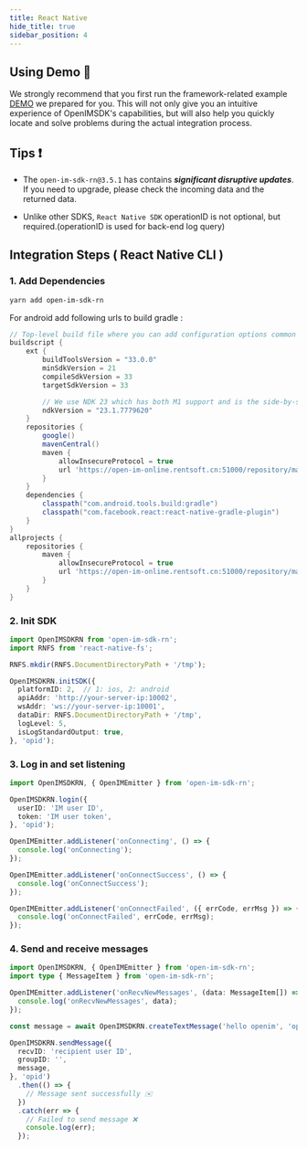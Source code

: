```yaml
---
title: React Native
hide_title: true
sidebar_position: 4
---
```


## Using Demo 🚀
We strongly recommend that you first run the framework-related example  [DEMO](https://github.com/openimsdk/openim-reactnative-demo)  we prepared for you. This will not only give you an intuitive experience of OpenIMSDK's capabilities, but will also help you quickly locate and solve problems during the actual integration process.

## Tips ❗️

- The `open-im-sdk-rn@3.5.1` has contains ***significant disruptive updates***. If you need to upgrade, please check the incoming data and the returned data.

- Unlike other SDKS, `React Native SDK` operationID is not optional, but required.(operationID is used for back-end log query)

## Integration Steps ( React Native CLI )

### 1. Add Dependencies

```sh
yarn add open-im-sdk-rn
```

For android add following urls to build gradle :
```gradle
// Top-level build file where you can add configuration options common to all sub-projects/modules.
buildscript {
    ext {
        buildToolsVersion = "33.0.0"
        minSdkVersion = 21
        compileSdkVersion = 33
        targetSdkVersion = 33

        // We use NDK 23 which has both M1 support and is the side-by-side NDK version from AGP.
        ndkVersion = "23.1.7779620"
    }
    repositories {
        google()
        mavenCentral()
        maven {
            allowInsecureProtocol = true
            url 'https://open-im-online.rentsoft.cn:51000/repository/maven2/'
        }
    }
    dependencies {
        classpath("com.android.tools.build:gradle")
        classpath("com.facebook.react:react-native-gradle-plugin")
    }
}
allprojects {
    repositories {
        maven {
            allowInsecureProtocol = true
            url 'https://open-im-online.rentsoft.cn:51000/repository/maven2/'
        }
    }
}
```

### 2. Init SDK

```ts
import OpenIMSDKRN from 'open-im-sdk-rn';
import RNFS from 'react-native-fs';

RNFS.mkdir(RNFS.DocumentDirectoryPath + '/tmp');

OpenIMSDKRN.initSDK({
  platformID: 2,  // 1: ios, 2: android
  apiAddr: 'http://your-server-ip:10002',
  wsAddr: 'ws://your-server-ip:10001',
  dataDir: RNFS.DocumentDirectoryPath + '/tmp',
  logLevel: 5,
  isLogStandardOutput: true,
}, 'opid');
```

### 3. Log in and set listening

```ts
import OpenIMSDKRN, { OpenIMEmitter } from 'open-im-sdk-rn';

OpenIMSDKRN.login({
  userID: 'IM user ID',
  token: 'IM user token',
}, 'opid');

OpenIMEmitter.addListener('onConnecting', () => {
  console.log('onConnecting');
});

OpenIMEmitter.addListener('onConnectSuccess', () => {
  console.log('onConnectSuccess');
});

OpenIMEmitter.addListener('onConnectFailed', ({ errCode, errMsg }) => {
  console.log('onConnectFailed', errCode, errMsg);
});
```

### 4. Send and receive messages

```ts
import OpenIMSDKRN, { OpenIMEmitter } from 'open-im-sdk-rn';
import type { MessageItem } from 'open-im-sdk-rn';

OpenIMEmitter.addListener('onRecvNewMessages', (data: MessageItem[]) => {
  console.log('onRecvNewMessages', data);
});

const message = await OpenIMSDKRN.createTextMessage('hello openim', 'opid');

OpenIMSDKRN.sendMessage({
  recvID: 'recipient user ID',
  groupID: '',
  message,
}, 'opid')
  .then(() => {
    // Message sent successfully ✉️
  })
  .catch(err => {
    // Failed to send message ❌
    console.log(err);
  });
```